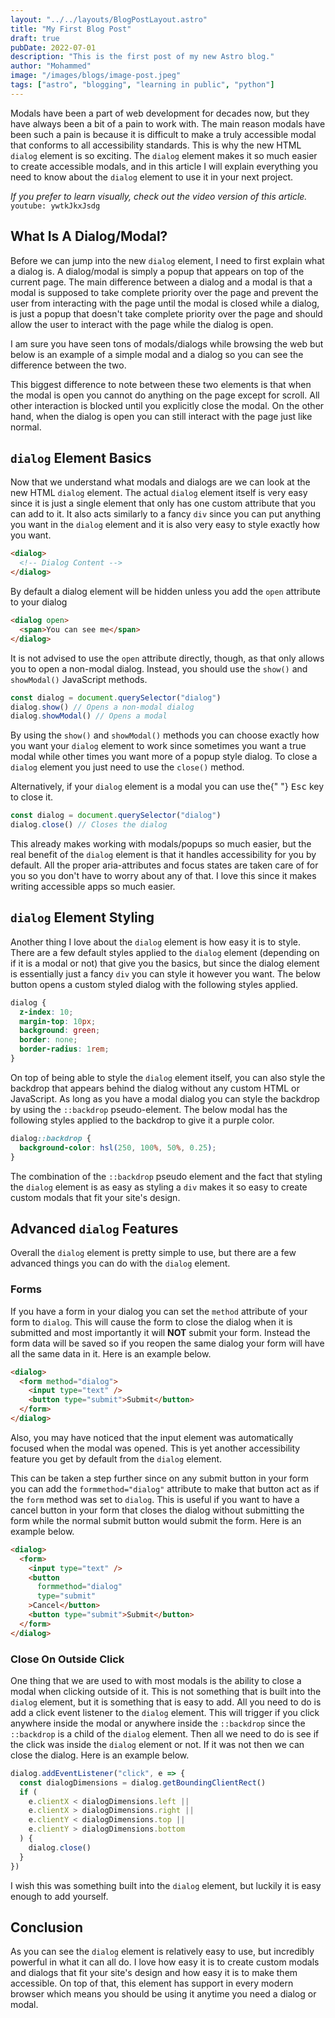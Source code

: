 ```yaml
---
layout: "../../layouts/BlogPostLayout.astro"
title: "My First Blog Post"
draft: true
pubDate: 2022-07-01
description: "This is the first post of my new Astro blog."
author: "Mohammed"
image: "/images/blogs/image-post.jpeg"
tags: ["astro", "blogging", "learning in public", "python"]
---
```


Modals have been a part of web development for decades now, but they have always been a bit of a pain to work with. The main reason modals have been such a pain is because it is difficult to make a truly accessible modal that conforms to all accessibility standards. This is why the new HTML `dialog` element is so exciting. The `dialog` element makes it so much easier to create accessible modals, and in this article I will explain everything you need to know about the `dialog` element to use it in your next project.

_If you prefer to learn visually, check out the video version of this article._
`youtube: ywtkJkxJsdg`

## What Is A Dialog/Modal?

Before we can jump into the new `dialog` element, I need to first explain what a dialog is. A dialog/modal is simply a popup that appears on top of the current page. The main difference between a dialog and a modal is that a modal is supposed to take complete priority over the page and prevent the user from interacting with the page until the modal is closed while a dialog, is just a popup that doesn't take complete priority over the page and should allow the user to interact with the page while the dialog is open.

I am sure you have seen tons of modals/dialogs while browsing the web but below is an example of a simple modal and a dialog so you can see the difference between the two.

This biggest difference to note between these two elements is that when the modal is open you cannot do anything on the page except for scroll. All other interaction is blocked until you explicitly close the modal. On the other hand, when the dialog is open you can still interact with the page just like normal.

## `dialog` Element Basics

Now that we understand what modals and dialogs are we can look at the new HTML `dialog` element. The actual `dialog` element itself is very easy since it is just a single element that only has one custom attribute that you can add to it. It also acts similarly to a fancy `div` since you can put anything you want in the `dialog` element and it is also very easy to style exactly how you want.

```html
<dialog>
  <!-- Dialog Content -->
</dialog>
```

By default a dialog element will be hidden unless you add the `open` attribute to your dialog

```html
<dialog open>
  <span>You can see me</span>
</dialog>
```

It is not advised to use the `open` attribute directly, though, as that only allows you to open a non-modal dialog. Instead, you should use the `show()` and `showModal()` JavaScript methods.

```js
const dialog = document.querySelector("dialog")
dialog.show() // Opens a non-modal dialog
dialog.showModal() // Opens a modal
```

By using the `show()` and `showModal()` methods you can choose exactly how you want your `dialog` element to work since sometimes you want a true modal while other times you want more of a popup style dialog. To close a `dialog` element you just need to use the `close()` method.

<p>
  Alternatively, if your <code>dialog</code> element is a modal you can use the{" "}
  <kbd>Esc</kbd> key to close it.
</p>

```js
const dialog = document.querySelector("dialog")
dialog.close() // Closes the dialog
```

This already makes working with modals/popups so much easier, but the real benefit of the `dialog` element is that it handles accessibility for you by default. All the proper aria-attributes and focus states are taken care of for you so you don't have to worry about any of that. I love this since it makes writing accessible apps so much easier.

## `dialog` Element Styling

Another thing I love about the `dialog` element is how easy it is to style. There are a few default styles applied to the `dialog` element (depending on if it is a modal or not) that give you the basics, but since the dialog element is essentially just a fancy `div` you can style it however you want. The below button opens a custom styled dialog with the following styles applied.

```css
dialog {
  z-index: 10;
  margin-top: 10px;
  background: green;
  border: none;
  border-radius: 1rem;
}
```

On top of being able to style the `dialog` element itself, you can also style the backdrop that appears behind the dialog without any custom HTML or JavaScript. As long as you have a modal dialog you can style the backdrop by using the `::backdrop` pseudo-element. The below modal has the following styles applied to the backdrop to give it a purple color.

```css
dialog::backdrop {
  background-color: hsl(250, 100%, 50%, 0.25);
}
```

The combination of the `::backdrop` pseudo element and the fact that styling the `dialog` element is as easy as styling a `div` makes it so easy to create custom modals that fit your site's design.

## Advanced `dialog` Features

Overall the `dialog` element is pretty simple to use, but there are a few advanced things you can do with the `dialog` element.

### Forms

If you have a form in your dialog you can set the `method` attribute of your form to `dialog`. This will cause the form to close the dialog when it is submitted and most importantly it will **NOT** submit your form. Instead the form data will be saved so if you reopen the same dialog your form will have all the same data in it. Here is an example below.

```html
<dialog>
  <form method="dialog">
    <input type="text" />
    <button type="submit">Submit</button>
  </form>
</dialog>
```

Also, you may have noticed that the input element was automatically focused when the modal was opened. This is yet another accessibility feature you get by default from the `dialog` element.

This can be taken a step further since on any submit button in your form you can add the `formmethod="dialog"` attribute to make that button act as if the `form` method was set to `dialog`. This is useful if you want to have a cancel button in your form that closes the dialog without submitting the form while the normal submit button would submit the form. Here is an example below.

```html {2,4}
<dialog>
  <form>
    <input type="text" />
    <button 
      formmethod="dialog" 
      type="submit"
    >Cancel</button>
    <button type="submit">Submit</button>
  </form>
</dialog>
```

### Close On Outside Click

One thing that we are used to with most modals is the ability to close a modal when clicking outside of it. This is not something that is built into the `dialog` element, but it is something that is easy to add. All you need to do is add a click event listener to the `dialog` element. This will trigger if you click anywhere inside the modal or anywhere inside the `::backdrop` since the `::backdrop` is a child of the `dialog` element. Then all we need to do is see if the click was inside the `dialog` element or not. If it was not then we can close the dialog. Here is an example below.


```js
dialog.addEventListener("click", e => {
  const dialogDimensions = dialog.getBoundingClientRect()
  if (
    e.clientX < dialogDimensions.left ||
    e.clientX > dialogDimensions.right ||
    e.clientY < dialogDimensions.top ||
    e.clientY > dialogDimensions.bottom
  ) {
    dialog.close()
  }
})
```

I wish this was something built into the `dialog` element, but luckily it is easy enough to add yourself.

## Conclusion

As you can see the `dialog` element is relatively easy to use, but incredibly powerful in what it can all do. I love how easy it is to create custom modals and dialogs that fit your site's design and how easy it is to make them accessible. On top of that, this element has support in every modern browser which means you should be using it anytime you need a dialog or modal.